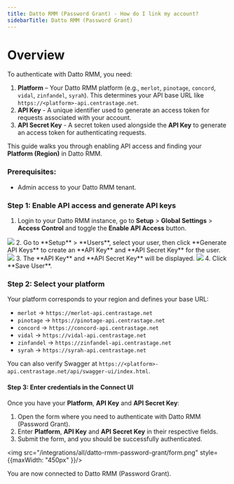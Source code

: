 ```yaml
---
title: Datto RMM (Password Grant) - How do I link my account?
sidebarTitle: Datto RMM (Password Grant)
---
```


# Overview

To authenticate with Datto RMM, you need:
1. **Platform** – Your Datto RMM platform (e.g., `merlot`, `pinotage`, `concord`, `vidal`, `zinfandel`, `syrah`). This determines your API base URL like `https://<platform>-api.centrastage.net`.
2. **API Key** - A unique identifier used to generate an access token for requests associated with your account.
3. **API Secret Key** - A secret token used alongside the **API Key** to generate an access token for authenticating requests. 

This guide walks you through enabling API access and finding your **Platform (Region)** in Datto RMM.

### Prerequisites:

- Admin access to your Datto RMM tenant.

### Step 1: Enable API access and generate API keys

1. Login to your Datto RMM instance, go to **Setup** > **Global Settings** > **Access Control** and toggle the **Enable API Access** button.
<img src="/integrations/all/datto-rmm/access_control.png"/>
2. Go to **Setup** > **Users**, select your user, then click **Generate API Keys** to create an **API Key** and **API Secret Key** for the user.
<img src="/integrations/all/datto-rmm/generate_api_key.png"/>
3. The **API Key** and **API Secret Key** will be displayed. 
<img src="/integrations/all/datto-rmm/api_key.png"/>
4. Click **Save User**.

### Step 2: Select your platform

Your platform corresponds to your region and defines your base URL:

- `merlot` → `https://merlot-api.centrastage.net`
- `pinotage` → `https://pinotage-api.centrastage.net`
- `concord` → `https://concord-api.centrastage.net`
- `vidal` → `https://vidal-api.centrastage.net`
- `zinfandel` → `https://zinfandel-api.centrastage.net`
- `syrah` → `https://syrah-api.centrastage.net`

You can also verify Swagger at `https://<platform>-api.centrastage.net/api/swagger-ui/index.html`.

#### Step 3: Enter credentials in the Connect UI

Once you have your **Platform**, **API Key** and **API Secret Key**:
1. Open the form where you need to authenticate with Datto RMM (Password Grant).
2. Enter **Platform**, **API Key** and **API Secret Key** in their respective fields.
3. Submit the form, and you should be successfully authenticated.

<img src="/integrations/all/datto-rmm-password-grant/form.png" style={{maxWidth: "450px" }}/>

You are now connected to Datto RMM (Password Grant).
